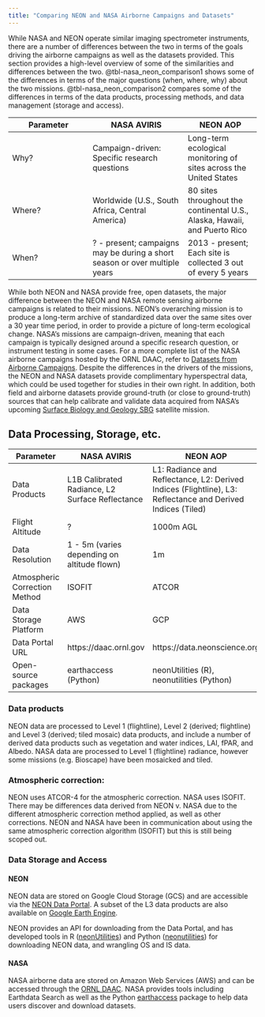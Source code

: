 ```yaml
---
title: "Comparing NEON and NASA Airborne Campaigns and Datasets"
---
```


While NASA and NEON operate similar imaging spectrometer instruments, there are a number of differences between the two in terms of the goals driving the airborne campaigns as well as the datasets provided. This section provides a high-level overview of some of the similarities and differences between the two. @tbl-nasa_neon_comparison1 shows some of the differences in terms of the major questions (when, where, why) about the two missions. @tbl-nasa_neon_comparison2 compares some of the differences in terms of the data products, processing methods, and data management (storage and access).

::: {#tbl-nasa_neon_comparison1 .table tbl-cap="Comparing the where, when, and why of NASA and NEON Airborne Campaigns"}
| Parameter | NASA AVIRIS | NEON AOP |  
|-----------|-------------|----------| 
|Why?|Campaign-driven: Specific research questions|Long-term ecological monitoring of sites across the United States|
|Where?|Worldwide (U.S., South Africa, Central America)|80 sites throughout the continental U.S., Alaska, Hawaii, and Puerto Rico|  
|When?|? - present; campaigns may be during a short season or over multiple years|2013 - present; Each site is collected 3 out of every 5 years|   
:::

While both NEON and NASA provide free, open datasets, the major difference between the NEON and NASA remote sensing airborne campaigns is related to their missions. NEON's overarching mission is to produce a long-term archive of standardized data over the same sites over a 30 year time period, in order to provide a picture of long-term ecological change. NASA's missions are campaign-driven, meaning that each campaign is typically designed around a specific research question, or instrument testing in some cases. For a more complete list of the NASA airborne campaigns hosted by the ORNL DAAC, refer to [Datasets from Airborne Campaigns](https://ornldaac.github.io/airborne/docs/datasets.html). Despite the differences in the drivers of the missions, the NEON and NASA datasets provide complimentary hyperspectral data, which could be used together for studies in their own right. In addition, both field and airborne datasets provide ground-truth (or close to ground-truth) sources that can help calibrate and validate data acquired from NASA's upcoming [Surface Biology and Geology SBG](https://science.nasa.gov/earth-science/decadal-surveys/decadal-sbg/) satellite mission.

## Data Processing, Storage, etc.

::: {#tbl-nasa_neon_comparison2 .table tbl-cap="Comparison of attributes of NASA and NEON Airborne Campaigns"}
| Parameter | NASA AVIRIS | NEON AOP |  
|-----------|-------------|----------| 
|Data Products|L1B Calibrated Radiance, L2 Surface Reflectance|L1: Radiance and Reflectance, L2: Derived Indices (Flightline), L3: Reflectance and Derived Indices (Tiled)|
|Flight Altitude|?|1000m AGL|  
|Data Resolution|1 - 5m (varies depending on altitude flown)|1m| 
|Atmospheric Correction Method|ISOFIT|ATCOR|   
|Data Storage Platform|AWS|GCP|
|Data Portal URL|https://daac.ornl.gov|https://data.neonscience.org|
|Open-source packages|earthaccess (Python)|neonUtilities (R), neonutilities (Python)|
:::

### Data products
NEON data are processed to Level 1 (flightline), Level 2 (derived; flightline) and Level 3 (derived; tiled mosaic) data products, and include a number of derived data products such as vegetation and water indices, LAI, fPAR, and Albedo. NASA data are processed to Level 1 (flightline) radiance, however some missions (e.g. Bioscape) have been mosaicked and tiled. 

### Atmospheric correction:
NEON uses ATCOR-4 for the atmospheric correction. NASA uses ISOFIT. There may be differences data derived from NEON v. NASA due to the different atmospheric correction method applied, as well as other corrections. NEON and NASA have been in communication about using the same atmospheric correction algorithm (ISOFIT) but this is still being scoped out.

### Data Storage and Access

#### NEON

NEON data are stored on Google Cloud Storage (GCS) and are accessible via the [NEON Data Portal](https://data.neonscience.org/). A subset of the L3 data products are also available on [Google Earth Engine](https://developers.google.com/earth-engine/datasets/publisher/neon-prod-earthengine).

NEON provides an API for downloading from the Data Portal, and has developed tools in R ([neonUtilities](https://cran.r-project.org/web/packages/neonUtilities/index.html)) and Python ([neonutilities](https://pypi.org/project/neonutilities/)) for downloading NEON data, and wrangling OS and IS data.

#### NASA

NASA airborne data are stored on Amazon Web Services (AWS) and can be accessed through the [ORNL DAAC](https://daac.ornl.gov/). NASA provides tools including Earthdata Search as well as the Python [earthaccess](https://www.earthdata.nasa.gov/data/tools/earthaccess) package to help data users discover and download datasets.